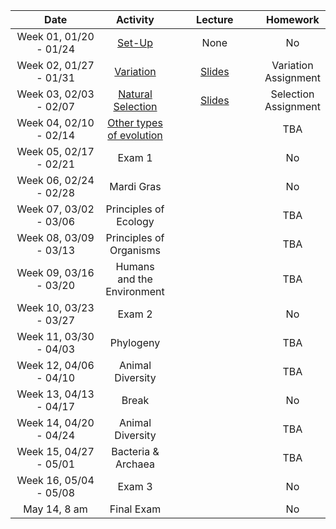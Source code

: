 

 | Date | Activity | Lecture | Homework |
 |:----------------------:|:--------:|:---------------------:|:--------:|
 | Week 01, 01/20 - 01/24 |  [Set-Up](https://paleantology.github.io/GBIO153H/articles/WeekOne/index.html) | None | No |
 | Week 02, 01/27 - 01/31 | [Variation](https://paleantology.github.io/GBIO153H/articles/WeekTwo/WeekTwo.html) | [Slides](https://docs.google.com/presentation/d/13ZDmNT892GzCTZvbCErx3AlQ2B90qsjv0WTf3gRBoQw/edit?usp=sharing) | Variation Assignment |
| Week 03, 02/03 - 02/07 |  [Natural Selection](https://paleantology.github.io/GBIO153H/articles/WeekThree/WeekThreeSelection.html) | [Slides](https://docs.google.com/presentation/d/1-rvN-m6c4KogwZIQmZ0BPZ7xIrujVyWOWoYTC-DYgq0/edit?usp=sharing) | Selection Assignment |
 | Week 04, 02/10 - 02/14 | [Other types of evolution](https://paleantology.github.io/GBIO153H/articles/WeekFour/WeekFour.html) | | TBA |
 | Week 05, 02/17 - 02/21 | Exam 1 | | No |
 | Week 06, 02/24 - 02/28 | Mardi Gras | | No | 
 | Week 07, 03/02 - 03/06 | Principles of Ecology | | TBA |
 | Week 08, 03/09 - 03/13 | Principles of Organisms | | TBA |
 | Week 09, 03/16 - 03/20 | Humans and the Environment | | TBA |
 | Week 10, 03/23 - 03/27 | Exam 2 | | No |
 | Week 11, 03/30 - 04/03 | Phylogeny | | TBA |
 | Week 12, 04/06 - 04/10 | Animal Diversity | | TBA |
 | Week 13, 04/13 - 04/17 | Break | | No | 
 | Week 14, 04/20 - 04/24 | Animal Diversity | | TBA |
 | Week 15, 04/27 - 05/01 | Bacteria & Archaea | | TBA |
 | Week 16, 05/04 - 05/08 | Exam 3 | | No |
| May 14, 8 am | Final Exam | | No |
